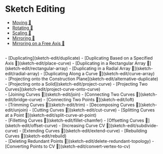 # Sketch Editing

- [Moving 🚧](sketch-edit/move)
- [Rotating 🚧](sketch-edit/rotate)
- [Scaling 🚧](sketch-edit/scale)
- [Mirroring 🚧](sketch-edit/mirror)
- [Mirroring on a Free Axis 🚧](sketch-edit/freestyle-mirror)
<br />
- [Duplicating](sketch-edit/duplicate)
- [Duplicating Based on a Specified Axis 🚧](sketch-edit/place-curve)
- [Duplicating in a Rectangular Array 🚧](sketch-edit/rectangular-array)
- [Duplicating in a Radial Array 🚧](sketch-edit/radial-array)
- [Duplicating Along a Curve 🚧](sketch-edit/curve-array)
<br />
- [Projecting onto the Construction Plane](sketch-edit/alternative-duplicate)
- [Projecting onto a Solid](sketch-edit/project-curve)
- [Projecting Two Curves](sketch-edit/project-curve-onto-curve)
<br />
- [Joining Curves 🚧](sketch-edit/join)
- [Connecting Two Curves 🚧](sketch-edit/bridge-curve)
- [Connecting Two Points 🚧](sketch-edit/loft)
<br />
- [Trimming Curves 🚧](sketch-edit/trim)
- [Decomposing Curves 🚧](sketch-edit/unjoin)
- [Cutting Curves 🚧](sketch-edit/cut-curve)
- [Splitting Curves at a Point 🚧](sketch-edit/split-curve-at-point)
<br />
- [Filletting Curves 🚧](sketch-edit/fillet-chamfer)
- [Offsetting Curves 🚧](sketch-edit/offset-curve)
- [Increasing Curve CV 🚧](sketch-edit/subdivide-curve)
- [Extending Curves 🚧](sketch-edit/extend-curve)
- [Rebuilding Curves 🚧](sketch-edit/rebuild)
<br />
- [Deleting Redundant Points 🚧](sketch-edit/delete-redundant-topology)
- [Converting Points to CV 🚧](sketch-edit/convert-vertex-to-cv)
